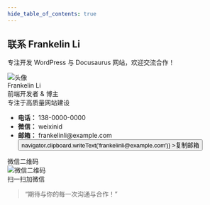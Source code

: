 ```yaml
---
hide_table_of_contents: true
---
```




<div style={{
  background: 'linear-gradient(90deg, #fcb69f 0%, #ffecd2 100%)',
  borderRadius: '16px',
  padding: '2rem',
  textAlign: 'center',
  marginBottom: '2rem',
  boxShadow: '0 4px 24px rgba(0,0,0,0.08)'
}}>
  <h2 style={{ margin: 0, color: '#d35400' }}>联系 Frankelin Li</h2>
  <p style={{ color: '#555', fontSize: '1.1rem' }}>专注开发 WordPress 与 Docusaurus 网站，欢迎交流合作！</p>
</div>

<div style={{
  display: 'flex',
  flexWrap: 'wrap',
  gap: '2rem',
  justifyContent: 'center',
  alignItems: 'flex-start',
  marginBottom: '2rem'
}}>
  <div style={{
    background: '#f7cac9',
    borderRadius: '12px',
    padding: '1.2rem 2rem',
    boxShadow: '0 2px 8px rgba(247,202,201,0.12)',
    minWidth: '220px',
    textAlign: 'center'
  }}>
    <img src="https://i.pravatar.cc/80?img=3" alt="头像" style={{ borderRadius: '50%', marginBottom: '1rem' }} />
    <div style={{ fontWeight: 'bold', fontSize: '1.15rem' }}>Frankelin Li</div>
    <div style={{ color: '#555', marginBottom: '0.5rem' }}>前端开发者 & 博主</div>
    <div style={{ color: '#888', fontSize: '0.95rem' }}>专注于高质量网站建设</div>
  </div>

  <div style={{
    background: '#f6f8fa',
    borderRadius: '10px',
    padding: '1.2rem 2rem',
    boxShadow: '0 2px 8px rgba(0,0,0,0.07)',
    minWidth: '220px'
  }}>
    <ul style={{ listStyle: 'none', padding: 0, margin: 0 }}>
      <li style={{ marginBottom: '1rem' }}>
        <strong>电话：</strong>
        <span style={{ color: '#d35400', marginLeft: '0.5rem' }}>138-0000-0000</span>
      </li>
      <li style={{ marginBottom: '1rem' }}>
        <strong>微信：</strong>
        <span style={{ color: '#43cea2', marginLeft: '0.5rem' }}>weixinid</span>
      </li>
      <li>
        <strong>邮箱：</strong>
        <span style={{ color: '#185a9d', marginLeft: '0.5rem' }}>frankelinli@example.com</span>
        <button
          style={{
            marginLeft: '0.8rem',
            padding: '0.2rem 0.8rem',
            background: '#43cea2',
            color: '#fff',
            border: 'none',
            borderRadius: '6px',
            cursor: 'pointer',
            fontSize: '0.95rem'
          }}
          onClick={() => navigator.clipboard.writeText('frankelinli@example.com')}
        >复制邮箱</button>
      </li>
    </ul>
  </div>

  <div style={{
    background: '#fffbe6',
    borderRadius: '10px',
    padding: '1.2rem 2rem',
    boxShadow: '0 2px 8px #f7b731',
    minWidth: '220px',
    textAlign: 'center'
  }}>
    <div style={{ marginBottom: '0.5rem', fontWeight: 'bold', color: '#f7b731' }}>微信二维码</div>
    <img 
      src="/img/wechat-qr.png" 
      alt="微信二维码" 
      style={{ width: '120px', border: '1px solid #eee', borderRadius: '8px' }} 
    />
    <div style={{ color: '#888', fontSize: '0.95rem', marginTop: '0.5rem' }}>扫一扫加微信</div>
  </div>
</div>

<blockquote style={{
  background: '#fffbe6',
  borderLeft: '6px solid #f7b731',
  padding: '1.2rem 2rem',
  fontStyle: 'italic',
  color: '#7f8c8d',
  borderRadius: '8px',
  marginBottom: '2rem',
  textAlign: 'center'
}}>
  “期待与你的每一次沟通与合作！”
</blockquote>

